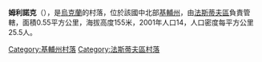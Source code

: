 {{coord|50|7|52|N|29|46|3|E|scale:30000|display=title}}

'''姆利諾克'''（{{lang-uk|Млинок}}），是[[烏克蘭|烏克蘭]]的村落，位於該國中北部[[基輔州|基輔州]]，由[[法斯蒂夫區|法斯蒂夫區]]負責管轄，面積0.55平方公里，海拔高度155米，2001年人口14，人口密度每平方公里25.5人。

{{DEFAULTSORT:Млинок}}
[[Category:基輔州村落|Category:基輔州村落]]
[[Category:法斯蒂夫區村落|Category:法斯蒂夫區村落]]


{{Kiev-geo-stub}}